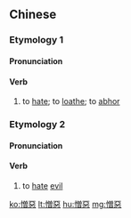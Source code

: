 {{also|憎恶}}
==Chinese==
{{zh-forms|s=憎恶}}

===Etymology 1===
====Pronunciation====
{{zh-pron
|m=zēngwù
|c=zang1 wu3
|mn=qz:chng-ok/xm,zz:cheng-ok/qz:chng-òⁿ
|cat=v
}}

====Verb====
{{zh-verb}}

# to [[hate]]; to [[loathe]]; to [[abhor]]

===Etymology 2===
====Pronunciation====
{{zh-pron
|m=zēng'è
|c=zang1 ok3
|cat=v
}}

====Verb====
{{zh-verb}}

# to [[hate]] [[evil]]

[[ko:憎惡]]
[[lt:憎惡]]
[[hu:憎惡]]
[[mg:憎惡]]